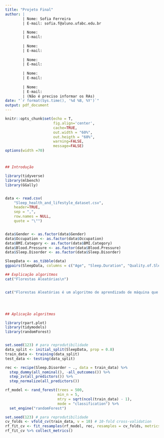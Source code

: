 ```yaml
---
title: "Projeto Final"
author: |
        | Nome: Sofia Ferreira
        | E-mail: sofia.f@aluno.ufabc.edu.br
        
        | Nome: 
        | E-mail: 
        
        | Nome: 
        | E-mail: 
        
        | Nome: 
        | E-mail: 
        
        | Nome: 
        | E-mail: 
        
        | Nome: 
        | E-mail: 
        | (Não é preciso informar os RAs)
date: "`r format(Sys.time(), '%d %B, %Y')`"
output: pdf_document
---
```


```r
knitr::opts_chunk$set(echo = T,
                      fig.align='center',
                      cache=TRUE,
                      out.width = "60%",
                      out.heigth = "60%",
                      warning=FALSE,
                      message=FALSE)
options(width =70)
```

#

```r

## Introdução


```

```r
library(tidyverse)
library(mlbench)
library(GGally)


data <- read.csv(
    "Sleep_health_and_lifestyle_dataset.csv", 
    header=TRUE, 
    sep = ",", 
    row.names = NULL, 
    quote = "\"") 


data$Gender <- as.factor(data$Gender)
data$Occupation <- as.factor(data$Occupation)
data$BMI.Category <- as.factor(data$BMI.Category)
data$Blood.Pressure <- as.factor(data$Blood.Pressure)
data$Sleep.Disorder <- as.factor(data$Sleep.Disorder)

SleepData <- as_tibble(data) 
ggpairs(SleepData, columns = c("Age", "Sleep.Duration", "Quality.of.Sleep", "Physical.Activity.Level", "Stress.Level", "Heart.Rate", "Daily.Steps"))


```

```r

## Explicação algoritmos
cat("Florestas Aleatórias\n")


cat("Florestas Aleatórias é um algoritmo de aprendizado de máquina que opera construindo uma multiplicidade de árvores de decisão durante o tempo de treinamento. É um método de aprendizado de conjunto para classificação, regressão e outras tarefas. Para tarefas de classificação, a saída do algortimo é a classe selecionada pela maioria das árvores. Florestas Aleatórias geralmente superam as árvores de decisão, mas sua precisão é menor do que as árvores impulsionadas pelo gradiente.")





```
```r

## Aplicação algoritmos

library(rpart.plot)
library(tidymodels)
library(randomForest)


set.seed(123) # para reprodutibilidade
data_split <- initial_split(SleepData, prop = 0.8)
train_data <- training(data_split)
test_data <- testing(data_split)

rec <- recipe(Sleep.Disorder ~ ., data = train_data) %>%
  step_dummy(all_nominal(), -all_outcomes()) %>%
  step_zv(all_predictors()) %>%
  step_normalize(all_predictors())

rf_model <- rand_forest(trees = 500,
                        min_n = 5, 
                        mtry = sqrt(ncol(train_data) - 1), 
                        mode = "classification") %>%
  set_engine("randomForest")

set.seed(123) # para reprodutibilidade
cv_folds <- vfold_cv(train_data, v = 10) # 10-fold cross-validation
rf_fit_cv <- fit_resamples(rf_model, rec, resamples = cv_folds, metrics = metric_set(accuracy))
rf_fit_cv %>% collect_metrics()

```

